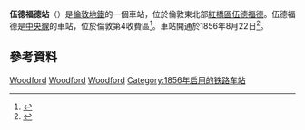 {{TfL Translations}}
{{Infobox London station|symbol=underground
| name          = 伍德福德<br />Woodford
| alt_name      =
| manager       = [[倫敦地鐵|倫敦地鐵]]
| manager1      =
| owner         =
| locale        = [[伍德福德|伍德福德]]
| borough       = [[紅橋區_(倫敦)|紅橋區]]
| platforms     = 3
| fare_zone     = 4
| fare_zone_1   =
| railcode      =
| tubecode      =
| image_name    = Woodford Station.jpg
| image_alt     =
| caption       = 
| latitude      = 51.606
| longitude     = 0.0341
| map_type      =
<!--| tubeexits05   = 3.64
| tubeexits06   = 3.965
| tubeexits07   = {{increase}} 4.247
| tubeexits08   = {{increase}} 4.35
| tubeexits09   = {{increase}} 4.477-->
| access        = yes
| access_note   = <ref>{{citation step free tube map}}</ref>
}}
'''伍德福德站'''（{{lang-en|Woodford tube station}}）是[[倫敦地鐵|倫敦地鐵]]的一個車站，位於倫敦東北部[[紅橋區|紅橋區]][[伍德福德|伍德福德]]。伍德福德是[[中央線_(倫敦地鐵)|中央線]]的車站，位於倫敦第4收費區<ref>{{cite map/Standard Tube Map}}</ref>。車站開通於1856年8月22日<ref name=culgcentral>{{Cite web |url=http://www.davros.org/rail/culg/central.html |title=Clive's Underground Line Guides - Central line |access-date=2016-02-28 |archive-date=2017-07-25 |archive-url=https://web.archive.org/web/20170725152910/http://www.davros.org/rail/culg/central.html }}</ref>。
==參考資料==
{{commons category|Woodford tube station}}
{{reflist}}
{{倫敦地鐵中央線}}
[[Category:中央線車站_(倫敦地鐵)|Woodford]]
[[Category:紅橋區鐵路車站_(倫敦)|Woodford]]
[[Category:倫敦通宵地鐵車站|Woodford]]
[[Category:1856年启用的铁路车站|Category:1856年启用的铁路车站]]